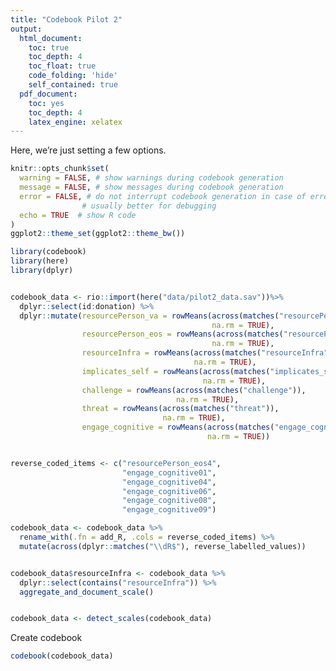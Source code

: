 ```yaml
---
title: "Codebook Pilot 2"
output:
  html_document:
    toc: true
    toc_depth: 4
    toc_float: true
    code_folding: 'hide'
    self_contained: true
  pdf_document:
    toc: yes
    toc_depth: 4
    latex_engine: xelatex
---
```


Here, we're just setting a few options.

```r
knitr::opts_chunk$set(
  warning = FALSE, # show warnings during codebook generation
  message = FALSE, # show messages during codebook generation
  error = FALSE, # do not interrupt codebook generation in case of errors,
                # usually better for debugging
  echo = TRUE  # show R code
)
ggplot2::theme_set(ggplot2::theme_bw())

```


```r
library(codebook)
library(here)
library(dplyr)


codebook_data <- rio::import(here("data/pilot2_data.sav"))%>%
  dplyr::select(id:donation) %>%
  dplyr::mutate(resourcePerson_va = rowMeans(across(matches("resourcePerson_va")), 
                                             na.rm = TRUE),
                resourcePerson_eos = rowMeans(across(matches("resourcePerson_eos")), 
                                             na.rm = TRUE),
                resourceInfra = rowMeans(across(matches("resourceInfra")), 
                                         na.rm = TRUE),
                implicates_self = rowMeans(across(matches("implicates_self")), 
                                           na.rm = TRUE),
                challenge = rowMeans(across(matches("challenge")), 
                                     na.rm = TRUE),
                threat = rowMeans(across(matches("threat")), 
                                  na.rm = TRUE),
                engage_cognitive = rowMeans(across(matches("engage_cognitive")), 
                                            na.rm = TRUE))


reverse_coded_items <- c("resourcePerson_eos4",
                         "engage_cognitive01",
                         "engage_cognitive04",
                         "engage_cognitive06",
                         "engage_cognitive08",
                         "engage_cognitive09")

codebook_data <- codebook_data %>% 
  rename_with(.fn = add_R, .cols = reverse_coded_items) %>% 
  mutate(across(dplyr::matches("\\dR$"), reverse_labelled_values))


codebook_data$resourceInfra <- codebook_data %>% 
  dplyr::select(contains("resourceInfra")) %>% 
  aggregate_and_document_scale()


codebook_data <- detect_scales(codebook_data)
```


Create codebook

```r
codebook(codebook_data)
```
